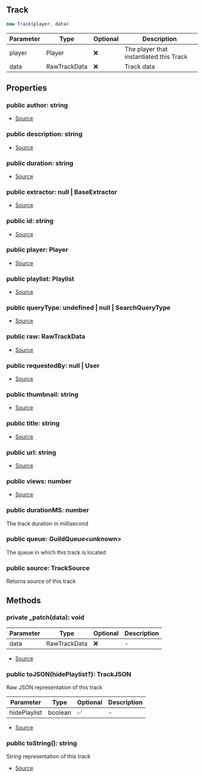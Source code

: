 ## Track

```typescript
new Track(player, data)
```
| Parameter | Type | Optional | Description |
| ----------- | ----------- | ----------- | ----------- |
| player | Player | ❌ | The player that instantiated this Track |
| data | RawTrackData | ❌ | Track data |

## Properties
### public  author: string
- [Source](https://github.com/Androz2091/discord-player/blob/1a12f69/packages/discord-player/src/Structures/Track.ts#L14)
### public  description: string
- [Source](https://github.com/Androz2091/discord-player/blob/1a12f69/packages/discord-player/src/Structures/Track.ts#L13)
### public  duration: string
- [Source](https://github.com/Androz2091/discord-player/blob/1a12f69/packages/discord-player/src/Structures/Track.ts#L17)
### public  extractor: null \| BaseExtractor
- [Source](https://github.com/Androz2091/discord-player/blob/1a12f69/packages/discord-player/src/Structures/Track.ts#L25)
### public  id: string
- [Source](https://github.com/Androz2091/discord-player/blob/1a12f69/packages/discord-player/src/Structures/Track.ts#L26)
### public  player: Player
- [Source](https://github.com/Androz2091/discord-player/blob/1a12f69/packages/discord-player/src/Structures/Track.ts#L11)
### public  playlist: Playlist
- [Source](https://github.com/Androz2091/discord-player/blob/1a12f69/packages/discord-player/src/Structures/Track.ts#L20)
### public  queryType: undefined \| null \| SearchQueryType
- [Source](https://github.com/Androz2091/discord-player/blob/1a12f69/packages/discord-player/src/Structures/Track.ts#L21)
### public  raw: RawTrackData
- [Source](https://github.com/Androz2091/discord-player/blob/1a12f69/packages/discord-player/src/Structures/Track.ts#L22)
### public  requestedBy: null \| User
- [Source](https://github.com/Androz2091/discord-player/blob/1a12f69/packages/discord-player/src/Structures/Track.ts#L19)
### public  thumbnail: string
- [Source](https://github.com/Androz2091/discord-player/blob/1a12f69/packages/discord-player/src/Structures/Track.ts#L16)
### public  title: string
- [Source](https://github.com/Androz2091/discord-player/blob/1a12f69/packages/discord-player/src/Structures/Track.ts#L12)
### public  url: string
- [Source](https://github.com/Androz2091/discord-player/blob/1a12f69/packages/discord-player/src/Structures/Track.ts#L15)
### public  views: number
- [Source](https://github.com/Androz2091/discord-player/blob/1a12f69/packages/discord-player/src/Structures/Track.ts#L18)
### public  durationMS: number
The track duration in millisecond
### public  queue: GuildQueue\<unknown>
The queue in which this track is located
### public  source: TrackSource
Returns source of this track
## Methods
### private  _patch(data): void
| Parameter | Type | Optional | Description |
| ----------- | ----------- | ----------- | ----------- |
| data | RawTrackData | ❌ | - |


- [Source](https://github.com/Androz2091/discord-player/blob/1a12f69/packages/discord-player/src/Structures/Track.ts#L118)
### public  toJSON(hidePlaylist?): TrackJSON
Raw JSON representation of this track




| Parameter | Type | Optional | Description |
| ----------- | ----------- | ----------- | ----------- |
| hidePlaylist | boolean | ✅ | - |


- [Source](https://github.com/Androz2091/discord-player/blob/1a12f69/packages/discord-player/src/Structures/Track.ts#L177)
### public  toString(): string
String representation of this track





- [Source](https://github.com/Androz2091/discord-player/blob/1a12f69/packages/discord-player/src/Structures/Track.ts#L169)